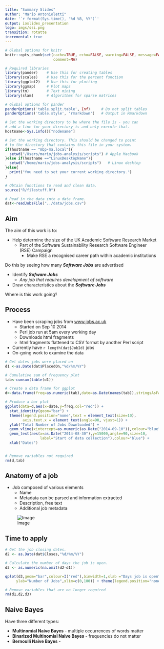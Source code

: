 ```yaml
---
title: "Summary Slides"
author: "Mario Antonioletti"
date: '`r format(Sys.time(), "%d %B, %Y")`'
output: ioslides_presentation
logo: imgs/ssi.png
transition: rotatte
incremental: true
---
```


<!-- set up defaults for the R chunks in the document       -->
<!-- see http://yihui.name/knitr/options/ for documentation -->
```r

# Global options for knitr
knitr::opts_chunk$set(cache=TRUE, echo=FALSE, warning=FALSE, message=FALSE,
                      comment=NA)

```

```r
# Required libraries
library(pander)    # Use this for creating tables 
library(scales)    # Use this for the percent function
library(ggplot2)   # Use this for plotting
library(ggmap)     # Plot maps
library(tm)        # Text mining
library(slam)      # Algorithms for sparse matrices

# Global options for pander
panderOptions('table.split.table', Inf)     # Do not split tables
panderOptions('table.style', 'rmarkdown')   # Output in Rmarkdown

```

<!-- read in the data to be used for processing -->
```r


# Set the working directory to be where the file is - you can
# add a line for your directory is and only execute that.
hostname<-Sys.info()["nodename"]

# Set the working directory. This should be changed to point
# to the directory that contains this file in your system.
if(hostname == "mbp-ma.local"){
  setwd("/Users/mario/jobs-analysis/scripts") # Apple Macbook
}else if(hostname =="LinuxDesktopName"){
  setwd("/home/mario/jobs-analysis/scripts")   # Linux desktop
}else{
  print("You need to set your current working directory.")
}

# Obtain functions to read and clean data.
source("R/filestuff.R")

# Read in the data into a data frame.
dat<-readJobsFile("../data/jobs.csv")

```

## Aim {.smaller}

The aim of this work is to:

- Help determine the size of the UK Academic Software Research Market
   - Part of the Software Sustainability Research Software Engineer (RSE) Campaign
       - Make RSE a recognised career path within academic institutions

Do this by seeing how many ***Software Jobs*** are advertised

- Identify ***Sofware Jobs***
    - *Any job that requires development of software*
- Draw characteristics about the ***Software Jobs***

<div class="notes">
Where is this work going?

</div>


## Process 

<div class="columns-2">

 - Have been scraping jobs from [www.jobs.ac.uk](http://www.jobs.ac.uk)
    - Started on Sep 10 2014
    - Perl job run at 5am every working day
    - Downloads html fragments
    - html fragments flattened to CSV format by another Perl script
 - Currently have `r length(dat$JobId)` jobs
 - On-going work to examine the data
 
```r

# Get dates jobs were placed on
d1 <-as.Date(dat$PlacedOn,"%d/%m/%Y")

# Cumulative sum of frequency plot
tab<-cumsum(table(d1))

# Create a data frame for ggplot
d<-data.frame(freq=as.numeric(tab),date=as.Date(names(tab)),stringsAsFactors = FALASE)

# Produce a bar plot
ggplot(data=d,aes(x=date,y=freq,col="red")) +
  stat_identity(geom="bar") +
  theme(legend.position="none",text = element_text(size=10),
        axis.text.x = element_text(angle=90, vjust=1)) + 
  ylab("Total Number of Jobs Downloaded") +
  geom_vline(xintercept=as.numeric(as.Date("2014-09-10")),colour="blue") +
  geom_text(aes(x=as.Date("2014-08-30"),y=15000,angle=90,size=10,
                label="Start of data collection"),colour="blue") +
  xlab("Dates")


# Remove variables not required
rm(d,tab)
```
</div>

## Anatomy of a job {.smaller}

<div class="columns-2">

  - Job composed of various elements
      - Name
      - Metadata can be parsed and information extracted
      - Description, free text
      - Additional job metadata

![Image](imgs/job2.png)

</div>

## Time to apply

```r

# Get the job closing dates.
d2 <- as.Date(dat$Closes,"%d/%m/%Y")

# Calculate the number of days the job is open.
d3 <- as.numeric(na.omit(d2-d1))

qplot(d3,geom="bar",colour=I("red"),binwidth=1,xlab ="Days job is open",
     ylab="Number of Jobs",xlim=c(0,100)) + theme(legend.position="none")

# Remove variables that are no longer required
rm(d1,d2,d3)

```


## Naive Bayes

<!--
http://blog.datumbox.com/machine-learning-tutorial-the-naive-bayes-text-classifier/
-->

Have three different types:

- **Multinomial Naive Bayes** - multiple occurrences of words matter
- **Binarized Multinomial Naive Bayes** - frequencies do not matter
- **Bernoulli Naive Bayes** - 




